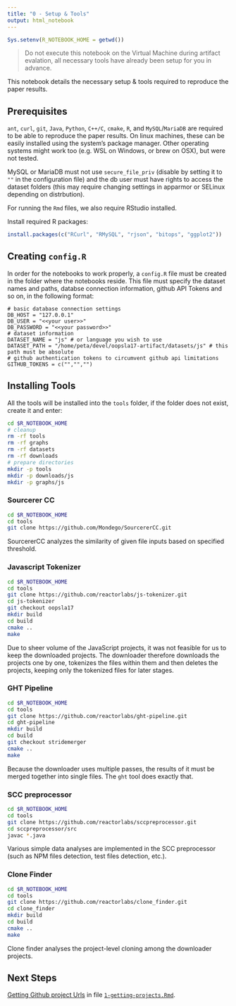 ```yaml
---
title: "0 - Setup & Tools"
output: html_notebook
---
```



```r
Sys.setenv(R_NOTEBOOK_HOME = getwd())
```

> Do not execute this notebook on the Virtual Machine during artifact evalation, all necessary tools have already been setup for you in advance.

This notebook details the necessary setup & tools required to reproduce the paper results.

## Prerequisites

`ant`, `curl`, `git`, `Java`, `Python`, `C++/C`, `cmake`, `R`, and `MySQL`/`MariaDB` are required to be able to reproduce the paper results. On linux machines, these can be easily installed using the system's package manager. Other operating systems might work too (e.g. WSL on Windows, or brew on OSX), but were not tested.

MySQL or MariaDB must not use `secure_file_priv` (disable by setting it to `""` in the configuration file) and the db user must have rights to access the dataset folders (this may require changing settings in apparmor or SELinux depending on distrbution). 

For running the `Rmd` files, we also require RStudio installed. 

Install required R packages:

```r
install.packages(c("RCurl", "RMySQL", "rjson", "bitops", "ggplot2"))
```

## Creating `config.R`

In order for the notebooks to work properly, a `config.R` file must be created in the folder where the notebooks reside. This file must specify the dataset names and paths, databse connection information, github API Tokens and so on, in the following format:

```
# basic database connection settings
DB_HOST = "127.0.0.1"
DB_USER = "<<your user>>"
DB_PASSWORD = "<<your password>>"
# dataset information
DATASET_NAME = "js" # or language you wish to use
DATASET_PATH = "/home/peta/devel/oopsla17-artifact/datasets/js" # this path must be absolute
# github authentication tokens to circumvent github api limitations
GITHUB_TOKENS = c("","","") 
```

## Installing Tools

All the tools will be installed into the `tools` folder, if the folder does not exist, create it and enter:

```bash
cd $R_NOTEBOOK_HOME
# cleanup
rm -rf tools
rm -rf graphs
rm -rf datasets
rm -rf downloads
# prepare directories
mkdir -p tools
mkdir -p downloads/js
mkdir -p graphs/js
```

### Sourcerer CC

```bash
cd $R_NOTEBOOK_HOME
cd tools
git clone https://github.com/Mondego/SourcererCC.git
```    

SourcererCC analyzes the similarity of given file inputs based on specified threshold. 

### Javascript Tokenizer

```bash
cd $R_NOTEBOOK_HOME
cd tools
git clone https://github.com/reactorlabs/js-tokenizer.git
cd js-tokenizer
git checkout oopsla17
mkdir build
cd build
cmake ..
make
```    
Due to sheer volume of the JavaScript projects, it was not feasible for us to keep the downloaded projects. The downloader therefore downloads the projects one by one, tokenizes the files within them and then deletes the projects, keeping only the tokenized files for later stages.  

### GHT Pipeline

```bash
cd $R_NOTEBOOK_HOME
cd tools
git clone https://github.com/reactorlabs/ght-pipeline.git                                                                                                        
cd ght-pipeline
mkdir build
cd build
git checkout stridemerger
cmake ..
make
```

Because the downloader uses multiple passes, the results of it must be merged together into single files. The `ght` tool does exactly that. 

### SCC preprocessor

```bash
cd $R_NOTEBOOK_HOME
cd tools
git clone https://github.com/reactorlabs/sccpreprocessor.git                                                                                                     
cd sccpreprocessor/src
javac *.java
```

Various simple data analyses are implemented in the SCC preprocessor (such as NPM files detection, test files detection, etc.). 

### Clone Finder

```bash
cd $R_NOTEBOOK_HOME
cd tools
git clone https://github.com/reactorlabs/clone_finder.git    
cd clone_finder
mkdir build
cd build
cmake ..
make
```

Clone finder analyses the project-level cloning among the downloader projects.

## Next Steps

[Getting Github project Urls](1-getting-projects.nb.html) in file [`1-getting-projects.Rmd`](1-getting-projects.Rmd).

